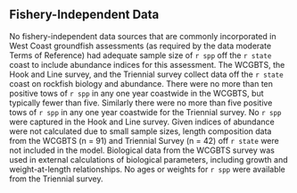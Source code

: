 ## Fishery-Independent Data

No fishery-independent data sources that are commonly incorporated in West Coast groundfish assessments (as required by the data moderate Terms of Reference) had adequate sample size of `r spp` off the `r state` coast to include abundance indices for this assessment. The WCGBTS, the Hook and Line survey, and the Triennial survey collect data off the `r state` coast on rockfish biology and abundance. There were no more than ten positive tows of `r spp` in any one year coastwide in the WCGBTS, but typically fewer than five. Similarly there were no more than five positive tows of `r spp` in any one year coastwide for the Triennial survey. No `r spp` were captured in the Hook and Line survey. Given indices of abundance were not calculated due to small sample sizes, length composition data from the WCGBTS (n = 91) and Triennial Survey (n = 42) off `r state` were not included in the model. Biological data from the WCGBTS survey was used in external calculations of biological parameters, including growth and weight-at-length relationships. No ages or weights for `r spp` were available from the Triennial survey. 
